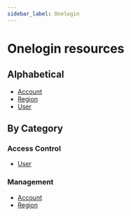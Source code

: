 ```yaml
---
sidebar_label: Onelogin
---
```


# Onelogin resources

## Alphabetical

- [Account](root/onelogin_account.mdx)
- [Region](root/onelogin_region.mdx)
- [User](root/onelogin_user.mdx)

## By Category

### Access Control

- [User](root/onelogin_user.mdx)

### Management

- [Account](root/onelogin_account.mdx)
- [Region](root/onelogin_region.mdx)
